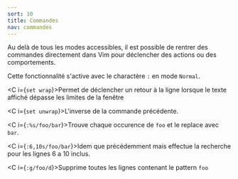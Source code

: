 ```yaml
---
sort: 10
title: Commandes
nav: commandes
---
```


Au delà de tous les modes accessibles, il est possible de rentrer des commandes directement dans Vim pour déclencher des actions ou des comportements.

Cette fonctionnalité s'active avec le charactère `:` en mode `Normal`.

<C i={`set wrap`}>Permet de déclencher un retour à la ligne lorsque le texte affiché dépasse les limites de la fenêtre</C>

<C i={`set unwrap`}>L'inverse de la commande précédente.</C>

<C i={`:%s/foo/bar`}>Trouve chaque occurence de `foo` et le replace avec `bar`.</C>

<C i={`:6,10s/foo/bar`}>Idem que précédemment mais effectue la recherche pour les lignes 6 a 10 inclus.</C>

<C i={`:g/foo/d`}>Supprime toutes les lignes contenant le pattern `foo`</C>


